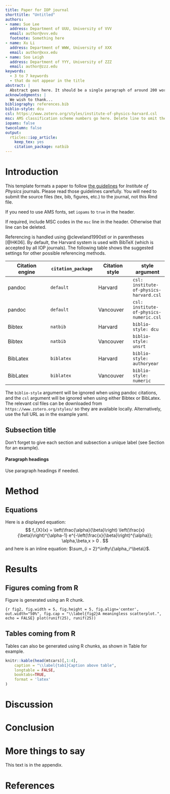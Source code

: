 ---
title: Paper for IOP journal
shorttitle: "Untitled"
authors:
- name: Sue Lee
  address: Department of UUU, University of VVV
  email: author@vvv.edu
  footnote: Something here
- name: Xu Li
  address: Department of WWW, University of XXX
  email: author@xxx.edu
- name: Soo Leigh
  address: Department of YYY, University of ZZZ
  email: author@zzz.edu
keywords:
  - 3 to 7 keywords
  - that do not appear in the title
abstract: |
  Abstract goes here. It should be a single paragraph of around 200 words.
acknowledgments: |
  We wish to thank...
bibliography: references.bib
biblio-style: dcu
csl: https://www.zotero.org/styles/institute-of-physics-harvard.csl
msc: AMS classification scheme numbers go here. Delete line to omit them.
iopams: false
twocolumn: false
output: 
  rticles::iop_article:
    keep_tex: yes
    citation_package: natbib
---


# Introduction {#sec:1}

This template formats a paper to follow [the guidelines](https://publishingsupport.iopscience.iop.org/questions/latex-template/) for *Institute of Physics* journals. Please read those guidelines carefully. You will need to submit the source files (tex, bib, figures, etc.) to the journal, not this Rmd file. 

If you need to use AMS fonts, set `iopams` to `true` in the header.

If required, include MSC codes in the `msc` line in the header. Otherwise that line can be deleted.

Referencing is handled using @cleveland1990stl or in parentheses [@HK06]. By default, the Harvard system is used with BibTeX (which is accepted by all IOP journals). The following table shows the suggested settings for other possible referencing methods.

| Citation engine   |  `citation_package` | Citation style | style argument |
| ----------------- | ------------------- | -------------- | -------------- |
| pandoc            | `default`  | Harvard   | `csl: institute-of-physics-harvard.csl` |
| pandoc            | `default`  | Vancouver | `csl: institute-of-physics-numeric.csl` |
| Bibtex            | `natbib`   | Harvard   | `biblio-style: dcu`                     |
| Bibtex            | `natbib`   | Vancouver | `biblio-style: unsrt`                   |
| BibLatex          | `biblatex` | Harvard   | `biblio-style: authoryear`              |
| BibLatex          | `biblatex` | Vancouver | `biblio-style: numeric`                 |

The `biblio-style` argument will be ignored when using pandoc citations, and the `csl` argument will be ignored when using either Bibtex or BibLatex. The relevant csl files can be downloaded from `https://www.zotero.org/styles/` so they are available locally. Alternatively, use the full URL as in the example yaml.

## Subsection title {#sec:2}

Don't forget to give each section
and subsection a unique label (see Section \ref{sec:1} for an example).

#### Paragraph headings

Use paragraph headings if needed.


# Method

## Equations

Here is a displayed equation:
$$ 
  f_{X}(x) = \left(\frac{\alpha}{\beta}\right)
  \left(\frac{x}{\beta}\right)^{\alpha-1}
  e^{-\left(\frac{x}{\beta}\right)^{\alpha}}; 
  \alpha,\beta,x > 0 .
$$
and here is an inline equation: $\sum_{i = 2}^\infty\{\alpha_i^\beta\}$.


# Results

## Figures coming from R

Figure \ref{fig2} is generated using an R chunk.

```{r fig2, fig.width = 5, fig.height = 5, fig.align='center', out.width="50%", fig.cap = "\\label{fig2}A meaningless scatterplot.", echo = FALSE}
plot(runif(25), runif(25))
```

## Tables coming from R

Tables can also be generated using R chunks, as shown in Table \ref{tab1} for example.

```{r tab1, echo=FALSE}
knitr::kable(head(mtcars)[,1:4], 
    caption = "\\label{tab1}Caption above table",
    longtable = FALSE,
    booktabs=TRUE,
    format = 'latex'
)
```

# Discussion


# Conclusion

\appendix

# More things to say

This text is in the appendix.

# References {-}
